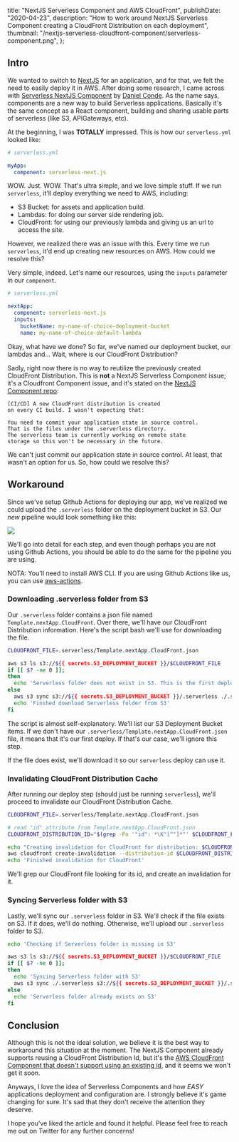   title: "NextJS Serverless Component and AWS CloudFront",
  publishDate: "2020-04-23",
  description:
    "How to work around NextJS Serverless Component creating a CloudFront Distribution on each deployment",
  thumbnail: "/nextjs-serverless-cloudfront-component/serverless-component.png",
};

## Intro

We wanted to switch to [NextJS](https://nextjs.org/) for an application, and for that, we felt the need to easily deploy it in AWS. After doing some research, I came across with [Serverless NextJS Component](https://serverless.com/blog/serverless-nextjs/) by [Daniel Conde](https://twitter.com/dcondemarin). As the name says, components are a new way to build Serverless applications. Basically it's the same concept as a React component, building and sharing usable parts of serverless (like S3, APIGateways, etc).

At the beginning, I was **TOTALLY** impressed. This is how our `serverless.yml` looked like:

```yml
# serverless.yml

myApp:
  component: serverless-next.js
```

WOW. Just. WOW. That's ultra simple, and we love simple stuff. If we run `serverless`, it'll deploy everything we need to AWS, including:

- S3 Bucket: for assets and application build.
- Lambdas: for doing our server side rendering job.
- CloudFront: for using our previously lambda and giving us an url to access the site.

However, we realized there was an issue with this. Every time we run `serverless`, it'd end up creating new resources on AWS. How could we resolve this?

Very simple, indeed. Let's name our resources, using the `inputs` parameter in our `component`.

```yml
# serverless.yml

nextApp:
  component: serverless-next.js
  inputs:
    bucketName: my-name-of-choice-deployment-bucket
    name: my-name-of-choice-default-lambda
```

Okay, what have we done? So far, we've named our deployment bucket, our lambdas and... Wait, where is our CloudFront Distribution?

Sadly, right now there is no way to reutilize the previously created CloudFront Distribution. This is **not** a NextJS Serverless Component issue; it's a Cloudfront Component issue, and it's stated on the [NextJS Component repo](https://github.com/danielcondemarin/serverless-next.js/tree/master/packages/serverless-nextjs-component#cicd-a-new-cloudfront-distribution-is-created-on-every-ci-build-i-wasnt-expecting-that):

    [CI/CD] A new CloudFront distribution is created
    on every CI build. I wasn't expecting that:

    You need to commit your application state in source control.
    That is the files under the .serverless directory.
    The serverless team is currently working on remote state
    storage so this won't be necessary in the future.

We can't just commit our application state in source control. At least, that wasn't an option for us. So, how could we resolve this?

## Workaround

Since we've setup Github Actions for deploying our app, we've realized we could upload the `.serverless` folder on the deployment bucket in S3. Our _new_ pipeline would look something like this:

![](/nextjs-serverless-cloudfront-component/pipeline.png)

We'll go into detail for each step, and even though perhaps you are not using Github Actions, you should be able to do the same for the pipeline you are using.

NOTA: You'll need to install AWS CLI. If you are using Github Actions like us, you can use [aws-actions](https://github.com/aws-actions/configure-aws-credentials).

### Downloading .serverless folder from S3

Our `.serverless` folder contains a json file named `Template.nextApp.CloudFront`. Over there, we'll have our CloudFront Distribution information. Here's the script bash we'll use for downloading the file.

```bash
CLOUDFRONT_FILE=.serverless/Template.nextApp.CloudFront.json

aws s3 ls s3://${{ secrets.S3_DEPLOYMENT_BUCKET }}/$CLOUDFRONT_FILE
if [[ $? -ne 0 ]];
then
  echo 'Serverless folder does not exist in S3. This is the first deploy in this environment.'
else
  aws s3 sync s3://${{ secrets.S3_DEPLOYMENT_BUCKET }}/.serverless ./.serverless
  echo 'Finshed download Serverless folder from S3'
fi
```

The script is almost self-explanatory. We'll list our S3 Deployment Bucket items. If we don't have our `.serverless/Template.nextApp.CloudFront.json` file, it means that it's our first deploy. If that's our case, we'll ignore this step.

If the file does exist, we'll download it so our `serverless` deploy can use it.

### Invalidating CloudFront Distribution Cache

After running our deploy step (should just be running `serverless`), we'll proceed to invalidate our CloudFront Distribution Cache.

```bash
CLOUDFRONT_FILE=.serverless/Template.nextApp.CloudFront.json

# read "id" attribute from Template.nextApp.CloudFront.json
CLOUDFRONT_DISTRIBUTION_ID="$(grep -Po '"id": *\K"[^"]*"' $CLOUDFRONT_FILE | sed "s/\"//g")"

echo "Creating invalidation for CloudFront for distribution: $CLOUDFRONT_DISTRIBUTION_ID"
aws cloudfront create-invalidation --distribution-id $CLOUDFRONT_DISTRIBUTION_ID --paths '/*';
echo 'Finished invalidation for CloudFront'
```

We'll grep our CloudFront file looking for its id, and create an invalidation for it.

### Syncing Serverless folder with S3

Lastly, we'll sync our `.serverless` folder in S3. We'll check if the file exists on S3. If it does, we'll do nothing. Otherwise, we'll upload our `.serverless` folder to S3.

```bash
echo 'Checking if Serverless folder is missing in S3'

aws s3 ls s3://${{ secrets.S3_DEPLOYMENT_BUCKET }}/$CLOUDFRONT_FILE
if [[ $? -ne 0 ]];
then
  echo 'Syncing Serverless folder with S3'
  aws s3 sync ./.serverless s3://${{ secrets.S3_DEPLOYMENT_BUCKET }}/.serverless
else
  echo 'Serverless folder already exists on S3'
fi
```

## Conclusion

Although this is not the ideal solution, we believe it is the best way to workaround this situation at the moment. The NextJS Component already supports reusing a CloudFront Distribution Id, but it's the [AWS CloudFront Component that doesn't support using an existing id](https://github.com/serverless-components/aws-cloudfront/issues/11), and it seems we won't get it soon.

Anyways, I love the idea of Serverless Components and how _EASY_ applications deployment and configuration are. I strongly believe it's game changing for sure. It's sad that they don't receive the attention they deserve.

I hope you've liked the article and found it helpful. Please feel free to reach me out on Twitter for any further concerns!
